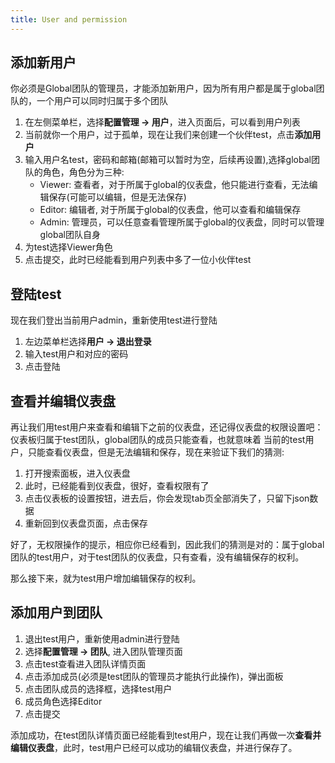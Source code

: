 ```yaml
---
title: User and permission
---
```



## 添加新用户
<TipCompat>你必须是Global团队的管理员，才能添加新用户，因为所有用户都是属于global团队的，一个用户可以同时归属于多个团队</TipCompat>

1. 在左侧菜单栏，选择**配置管理 -> 用户**，进入页面后，可以看到用户列表
2. 当前就你一个用户，过于孤单，现在让我们来创建一个伙伴test，点击**添加用户**
3. 输入用户名test，密码和邮箱(邮箱可以暂时为空，后续再设置),选择global团队的角色，角色分为三种:
    - Viewer: 查看者，对于所属于global的仪表盘，他只能进行查看，无法编辑保存(可能可以编辑，但是无法保存)
    - Editor: 编辑者, 对于所属于global的仪表盘，他可以查看和编辑保存
    - Admin: 管理员，可以任意查看管理所属于global的仪表盘，同时可以管理global团队自身
4. 为test选择Viewer角色
5. 点击提交，此时已经能看到用户列表中多了一位小伙伴test

## 登陆test
现在我们登出当前用户admin，重新使用test进行登陆

1. 左边菜单栏选择**用户 -> 退出登录**
2. 输入test用户和对应的密码
3. 点击登陆

## 查看并编辑仪表盘
再让我们用test用户来查看和编辑下之前的仪表盘，还记得仪表盘的权限设置吧： 仪表板归属于test团队，global团队的成员只能查看，也就意味着
当前的test用户，只能查看仪表盘，但是无法编辑和保存，现在来验证下我们的猜测:
1. 打开搜索面板，进入仪表盘
2. 此时，已经能看到仪表盘，很好，查看权限有了
3. 点击仪表板的设置按钮，进去后，你会发现tab页全部消失了，只留下json数据
4. 重新回到仪表盘页面，点击保存

好了，无权限操作的提示，相应你已经看到，因此我们的猜测是对的：属于global团队的test用户，对于test团队的仪表盘，只有查看，没有编辑保存的权利。

那么接下来，就为test用户增加编辑保存的权利。

## 添加用户到团队
1. 退出test用户，重新使用admin进行登陆
2. 选择**配置管理 -> 团队**, 进入团队管理页面
3. 点击test查看进入团队详情页面
4. 点击添加成员(必须是test团队的管理员才能执行此操作)，弹出面板
5. 点击团队成员的选择框，选择test用户
6. 成员角色选择Editor
7. 点击提交

添加成功，在test团队详情页面已经能看到test用户，现在让我们再做一次**查看并编辑仪表盘**，此时，test用户已经可以成功的编辑仪表盘，并进行保存了。

